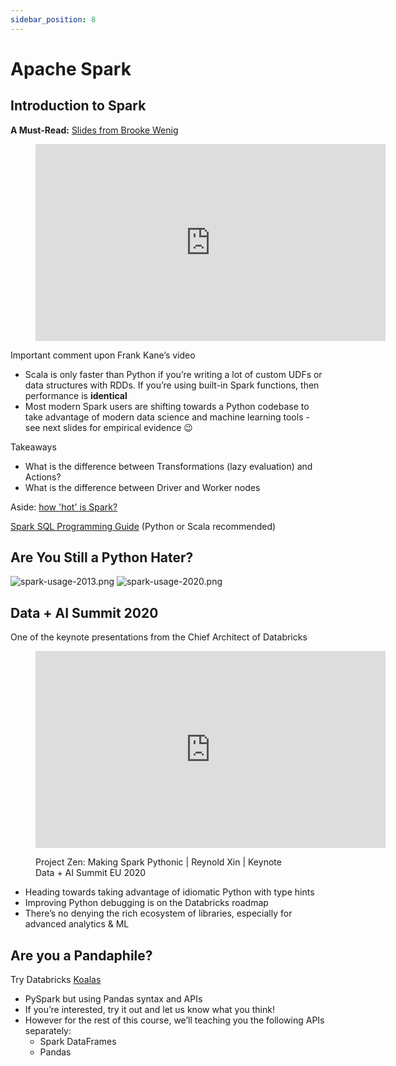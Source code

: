 ```yaml
---
sidebar_position: 8
---
```


# Apache Spark

## Introduction to Spark
**A Must-Read:** [Slides from Brooke Wenig](https://brookewenig.com/SparkOverview.html#/)

<div style={{textAlign: 'center'}}>

<figure class="video-container">
    <iframe width="560" height="315" src="https://www.youtube.com/embed/35Mjaa1YWTk" title="YouTube video player" frameborder="0" allow="accelerometer; autoplay; clipboard-write; encrypted-media; gyroscope; picture-in-picture" allowfullscreen></iframe>
</figure>

</div>

Important comment upon Frank Kane’s video
  * Scala is only faster than Python if you’re writing a lot of custom UDFs or data structures with RDDs.
  If you’re using built-in Spark functions, then performance is **identical**
  * Most modern Spark users are shifting towards a Python codebase to take advantage of modern data science and machine learning tools - see next slides for empirical evidence 😉

Takeaways
  * What is the difference between Transformations (lazy evaluation) and Actions?
  * What is the difference between Driver and Worker nodes


Aside: [how 'hot' is Spark?](https://venturebeat.com/2021/02/01/databricks-raises-1-billion-funding-round-at-28-billion-valuation/)


[Spark SQL Programming Guide](http://spark.apache.org/docs/3.1.1/sql-getting-started.html) (Python or Scala recommended)

## Are You Still a Python Hater?

<div style={{textAlign: 'center'}}>

![spark-usage-2013.png](./assets/spark-usage-2013.png)
![spark-usage-2020.png](./assets/spark-usage-2020.png)

</div>


## Data + AI Summit 2020
One of the keynote presentations from the Chief Architect of Databricks
<div style={{textAlign: 'center'}}>

<figure class="video-container">
    <iframe width="560" height="315" src="https://www.youtube.com/embed/-vJLTEOdLvA" title="YouTube video player" frameborder="0" allow="accelerometer; autoplay; clipboard-write; encrypted-media; gyroscope; picture-in-picture" allowfullscreen></iframe>

Project Zen: Making Spark Pythonic | Reynold Xin | Keynote Data + AI Summit EU 2020
</figure>

</div>

* Heading towards taking advantage of idiomatic Python with type hints
* Improving Python debugging is on the Databricks roadmap
* There’s no denying the rich ecosystem of libraries, especially for advanced analytics & ML

## Are you a Pandaphile?
Try Databricks [Koalas](https://koalas.readthedocs.io/en/latest/index.html)
* PySpark but using Pandas syntax and APIs
* If you’re interested, try it out and let us know what you think!
* However for the rest of this course, we’ll teaching you the following APIs separately:
  * Spark DataFrames
  * Pandas
